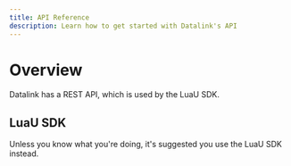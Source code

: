 ---
title: API Reference
description: Learn how to get started with Datalink's API
---


# Overview
Datalink has a REST API, which is used by the LuaU SDK.

## LuaU SDK
Unless you know what you're doing, it's suggested you use the LuaU SDK instead.